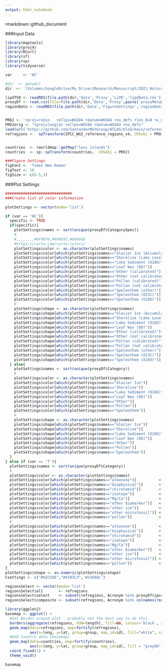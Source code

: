 ```yaml
---
output: html_notebook
---
```

rmarkdown::github_document

###Input Data

```r
library(maptools)
library(proj4)
library(RCurl)
library(sf)
library(sp)
library(tidyverse)

var     <- 'HC'

#dir  <- getwd()
dir  <- '/Volumes/GoogleDrive/My Drive/zResearch/Manuscript/2021_HoloceneHydroclimate/2021_HoloceneHydroclimate' #

lipdTSO <- readRDS(file.path(dir,'Data','Proxy','LiPD','lipdData.rds'))[[var]]
proxyDf <- read.csv(file=file.path(dir,'Data','Proxy',paste('proxyMetaData_',var,'.csv',sep='')))
regionData <- readRDS(file.path(dir,'Data','FigureSettings','regionData.rds'))


PROJ <- '+proj=robin   +ellps=WGS84 +datum=WGS84 +no_defs +lon_0=0 +x_0=0 +y_0=0 +units=m'
PROJorig <- "+proj=longlat +ellps=WGS84 +datum=WGS84 +no_defs"
load(url('https://github.com/SantanderMetGroup/ATLAS/blob/main/reference-regions/IPCC-WGI-reference-regions-v4_R.rda?raw=true'), verbose = TRUE)
refregions <-  spTransform(IPCC_WGI_reference_regions_v4, CRSobj = PROJ)


countries  <- rworldmap::getMap("less islands")
countries  <- sp::spTransform(countries,  CRSobj = PROJ)

###Figure Settings
figFont <- 'Times New Roman'
figText <- 10
figSize <- c(6.5,3)
```

###Plot Settings

```r
##############################
###Create list of color information

plotSettings <- vector(mode='list')

if (var == 'HC'){
  specific <- TRUE 
  if(specific){
    plotSettings$names <- sort(unique(proxyDf$CategorySpec))
    #
    #,,,,,,,,#6F4070,#994E95,#666666
    #https://carto.com/carto-colors/
    plotSettings$color <- as.character(plotSettings$names)
    plotSettings$color[which(plotSettings$names=="Glacier Ice (Accumulation)")] <- "#5F4690" #"powder blue"
    plotSettings$color[which(plotSettings$names=="Shoreline (Lake Level)")]  <- "#38A6A5" #"corn flower blue"
    plotSettings$color[which(plotSettings$names=="Lake Sediment (δ18O)")]    <- "#1D6996" #"dark blue"
    plotSettings$color[which(plotSettings$names=="Leaf Wax (δD)")]           <- "#94346E" # "dark orchid" #δ
    plotSettings$color[which(plotSettings$names=="Other (calibrated)")]      <- "grey40" #"grey40"
    plotSettings$color[which(plotSettings$names=="Other (not calibrated)")]  <- "grey" #"grey"
    plotSettings$color[which(plotSettings$names=="Pollen (calibrated)")]     <- "#0F8554" #"forest green"
    plotSettings$color[which(plotSettings$names=="Pollen (not calibrated)")] <- "#73AF48" #"" #"yellowgreen"
    plotSettings$color[which(plotSettings$names=="Speleothem (other)")]      <- "#EDAD08" #"darkorange"
    plotSettings$color[which(plotSettings$names=="Speleothem (δ13C)")]       <- "#E17C05" #"lightcoral"
    plotSettings$color[which(plotSettings$names=="Speleothem (δ18O)")]       <- "#CC503E" #"firebrick"
    #
    plotSettings$shape <- as.character(plotSettings$names) 
    plotSettings$shape[which(plotSettings$names=="Glacier Ice (Accumulation)")] <- 12
    plotSettings$shape[which(plotSettings$names=="Shoreline (Lake Level)")]  <- 21
    plotSettings$shape[which(plotSettings$names=="Lake Sediment (δ18O)")]    <- 15
    plotSettings$shape[which(plotSettings$names=="Leaf Wax (δD)")]           <- 5
    plotSettings$shape[which(plotSettings$names=="Other (calibrated)")]      <- 6
    plotSettings$shape[which(plotSettings$names=="Other (not calibrated)")]  <- 13
    plotSettings$shape[which(plotSettings$names=="Pollen (calibrated)")]     <- 14
    plotSettings$shape[which(plotSettings$names=="Pollen (not calibrated)")] <- 1
    plotSettings$shape[which(plotSettings$names=="Speleothem (other)")]      <- 17
    plotSettings$shape[which(plotSettings$names=="Speleothem (δ13C)")]       <- 23
    plotSettings$shape[which(plotSettings$names=="Speleothem (δ18O)")]       <- 11  
  } else{
    plotSettings$names <- sort(unique(proxyDf$Category))
    #
    plotSettings$color <- as.character(plotSettings$names)
    plotSettings$color[which(plotSettings$names=="Glacier Ice")]             <- "powder blue"
    plotSettings$color[which(plotSettings$names=="Shoreline")]               <- "corn flower blue"
    plotSettings$color[which(plotSettings$names=="Lake Sediment (δ18O)")]    <- "dark blue"
    plotSettings$color[which(plotSettings$names=="Leaf Wax (δD)")]           <- "dark orchid"
    plotSettings$color[which(plotSettings$names=="Other")]                   <- "grey"
    plotSettings$color[which(plotSettings$names=="Pollen")]                  <- "forest green"
    plotSettings$color[which(plotSettings$names=="Speleothem")]              <- "firebrick"
    #
    plotSettings$shape <- as.character(plotSettings$names) 
    plotSettings$shape[which(plotSettings$names=="Glacier Ice")]             <- 12
    plotSettings$shape[which(plotSettings$names=="Shoreline")]               <- 21
    plotSettings$shape[which(plotSettings$names=="Lake Sediment (δ18O)")]    <- 15
    plotSettings$shape[which(plotSettings$names=="Leaf Wax (δD)")]           <- 5
    plotSettings$shape[which(plotSettings$names=="Other")]                   <- 13
    plotSettings$shape[which(plotSettings$names=="Pollen")]                  <- 14
    plotSettings$shape[which(plotSettings$names=="Speleothem")]              <- 11
  }
} else if (var == 'T'){
  plotSettings$names <- sort(unique(proxyDf$Category))
  #
  plotSettings$color <- as.character(plotSettings$names)
  plotSettings$color[which(plotSettings$names=="alkenone")]          <- "tomato"
  plotSettings$color[which(plotSettings$names=="biophysical")]       <- "skyblue4"
  plotSettings$color[which(plotSettings$names=="chironomid")]        <- "firebrick"
  plotSettings$color[which(plotSettings$names=="isotope")]           <- "orange"
  plotSettings$color[which(plotSettings$names=="Mg/Ca")]             <- "midnight blue"
  plotSettings$color[which(plotSettings$names=="other biomarker")]   <- "medium blue"
  plotSettings$color[which(plotSettings$names=="other ice")]         <- "powder blue"
  plotSettings$color[which(plotSettings$names=="other microfossil")] <- "plum4"
  plotSettings$color[which(plotSettings$names=="pollen")]            <- "forest green"
  #
  plotSettings$color[which(plotSettings$names=="alkenone")]          <- 22 
  plotSettings$color[which(plotSettings$names=="biophysical")]       <- 1 
  plotSettings$color[which(plotSettings$names=="chironomid")]        <- 30 
  plotSettings$color[which(plotSettings$names=="isotope")]           <- 15 
  plotSettings$color[which(plotSettings$names=="Mg/Ca")]             <- 25 
  plotSettings$color[which(plotSettings$names=="other biomarker")]   <- 13 
  plotSettings$color[which(plotSettings$names=="other ice")]         <- 12
  plotSettings$color[which(plotSettings$names=="other microfossil")] <- 5 
  plotSettings$color[which(plotSettings$names=="pollen")]            <- 14 
}
plotSettings$shape <- as.numeric(plotSettings$shape)
Csettings <- c("#92C5DE","#4393C3",'#2166AC')
```

```r
regionsSelect <- vector(mode='list')
regionsSelect$all       <- refregions
regionsSelect$select    <- subset(refregions, Acronym %in% proxyDf$ipccReg)
regionsSelect$composite <- subset(refregions, Acronym %in% colnames(read.csv(file.path(dir,'Data','RegionComposites',var,'MedianTS_byRegion.csv'))))

```

```r
library(ggplot2)
basemap <- ggplot() +
  #Set Border around plot - probably not the best way to do this
  borders(aggregate(refregions, FUN=length), fill=NA, colour='black', size=2) +
  geom_map(data=refregions, map=fortify(refregions),
           aes(x=long, y=lat, group=group, map_id=id), fill="white", colour="white", size=1)+
  #Add Country data (basemap)
  geom_map(data=countries, map=fortify(countries),
           aes(x=long, y=lat, group=group, map_id=id), fill = "grey80",color="grey90",size=0.2) +
  coord_fixed(1) + 
  theme_void() 

basemap
```

```r



```

